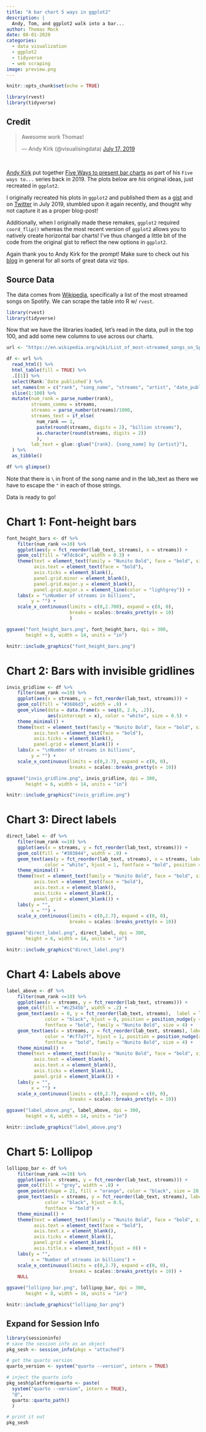 ```yaml
---
title: "A bar chart 5 ways in ggplot2"
description: |
  Andy, Tom, and ggplot2 walk into a bar...
author: Thomas Mock
date: 08-01-2020
categories:
  - data visualization
  - ggplot2
  - tidyverse
  - web scraping
image: preview.png
---
```


```r
knitr::opts_chunk$set(echo = TRUE)

library(rvest)
library(tidyverse)
```

## Credit

<blockquote class="twitter-tweet"><p lang="en" dir="ltr">Awesome work Thomas!</p>&mdash; Andy Kirk (@visualisingdata) <a href="https://twitter.com/visualisingdata/status/1151498640910888961?ref_src=twsrc%5Etfw">July 17, 2019</a></blockquote> <script async src="https://platform.twitter.com/widgets.js" charset="utf-8"></script>

<br>

[Andy Kirk](https://twitter.com/visualisingdata/status/1151443335049023489?s=20) put together [Five Ways to present bar charts](https://www.visualisingdata.com/2019/07/five-ways-to-present-bar-charts/) as part of his `Five ways to...`  series back in 2019. The plots below are *his* original ideas, just recreated in `ggplot2`.

I originally recreated his plots in `ggplot2` and published them as a [gist](https://gist.github.com/jthomasmock/2db9db2c534a48af9e2330758be90b8b) and on [Twitter](https://twitter.com/thomas_mock/status/1151492858215567362?s=20) in July 2019, stumbled upon it again recently, and thought why not capture it as a proper blog-post! 

Additionally, when I originally made these remakes, `ggplot2` required `coord_flip()` whereas the most recent version of `ggplot2` allows you to natively create horizontal bar charts! I've thus changed a little bit of the code from the original gist to reflect the new options in `ggplot2`.

Again thank you to Andy Kirk for the prompt! Make sure to check out his [blog](https://www.visualisingdata.com/) in general for all sorts of great data viz tips.

## Source Data

The data comes from [Wikipedia](https://en.wikipedia.org/wiki/List_of_most-streamed_songs_on_Spotify), specifically a list of the most streamed songs on Spotify. We can scrape the table into R w/ `rvest`.

```r
library(rvest)
library(tidyverse)
```

Now that we have the libraries loaded, let's read in the data, pull in the top 100, and add some new columns to use across our charts.

```r
url <- "https://en.wikipedia.org/wiki/List_of_most-streamed_songs_on_Spotify"

df <- url %>% 
  read_html() %>% 
  html_table(fill = TRUE) %>% 
  .[[1]] %>% 
  select(Rank:`Date published`) %>% 
  set_names(nm = c("rank", "song_name", "streams", "artist", "date_published")) %>% 
  slice(1:100) %>% 
  mutate(num_rank = parse_number(rank),
         streams_comma = streams,
         streams = parse_number(streams)/1000,
         streams_text = if_else(
           num_rank == 1,
           paste(round(streams, digits = 2), "billion streams"),
           as.character(round(streams, digits = 2))
           ),
         lab_text = glue::glue("{rank}. {song_name} by {artist}"),
  ) %>% 
  as_tibble()

df %>% glimpse()
```

:::{.aside}
Note that there is `\` in front of the song name and in the lab_text as there we have to escape the `"` in each of those strings.
:::

Data is ready to go!


# Chart 1: Font-height bars

```r
font_height_bars <- df %>% 
    filter(num_rank <=10) %>% 
    ggplot(aes(y = fct_reorder(lab_text, streams), x = streams)) +
    geom_col(fill = "#7dc8c4", width = 0.3) +
    theme(text = element_text(family = "Nunito Bold", face = "bold", size = 14),
          axis.text = element_text(face = "bold"),
          axis.ticks = element_blank(),
          panel.grid.minor = element_blank(),
          panel.grid.major.y = element_blank(),
          panel.grid.major.x = element_line(color = "lightgrey")) +
    labs(x = "\nNumber of streams in billions",
         y = "") +
    scale_x_continuous(limits = c(0,2.700), expand = c(0, 0),
                       breaks = scales::breaks_pretty(n = 10)
                       )

ggsave("font_height_bars.png", font_height_bars, dpi = 300,
       height = 6, width = 14, units = "in")
```

```r
knitr::include_graphics("font_height_bars.png")
```

# Chart 2: Bars with invisible gridlines

```r
invis_gridline <- df %>% 
    filter(num_rank <=10) %>% 
    ggplot(aes(x = streams, y = fct_reorder(lab_text, streams))) +
    geom_col(fill = "#3686d3", width = .9) +
    geom_vline(data = data.frame(x = seq(0, 2.6, .2)),
               aes(xintercept = x), color = "white", size = 0.5) +
    theme_minimal() +
    theme(text = element_text(family = "Nunito Bold", face = "bold", size = 14),
          axis.text = element_text(face = "bold"),
          axis.ticks = element_blank(),
          panel.grid = element_blank()) +
    labs(x = "\nNumber of streams in billions",
         y = "") +
    scale_x_continuous(limits = c(0,2.7), expand = c(0, 0),
                       breaks = scales::breaks_pretty(n = 10))

ggsave("invis_gridline.png", invis_gridline, dpi = 300,
       height = 6, width = 14, units = "in")
```

```r
knitr::include_graphics("invis_gridline.png")
```



# Chart 3: Direct labels

```r
direct_label <- df %>% 
    filter(num_rank <=10) %>% 
    ggplot(aes(x = streams, y = fct_reorder(lab_text, streams))) +
    geom_col(fill = "#303844", width = .9) +
    geom_text(aes(y = fct_reorder(lab_text, streams), x = streams, label = streams_text),
              color = "white", hjust = 1, fontface = "bold", position = position_nudge(x = -.020)) +
    theme_minimal() +
    theme(text = element_text(family = "Nunito Bold", face = "bold", size = 16),
          axis.text = element_text(face = "bold"),
          axis.text.x = element_blank(),
          axis.ticks = element_blank(),
          panel.grid = element_blank()) +
    labs(y = "",
         x = "") +
    scale_x_continuous(limits = c(0,2.7), expand = c(0, 0),
                       breaks = scales::breaks_pretty(n = 10))

ggsave("direct_label.png", direct_label, dpi = 300,
       height = 6, width = 14, units = "in")

```

```r
knitr::include_graphics("direct_label.png")
```

# Chart 4: Labels above

```r
label_above <- df %>% 
    filter(num_rank <=10) %>% 
    ggplot(aes(x = streams, y = fct_reorder(lab_text, streams))) +
    geom_col(fill = "#c2545b", width = .2) +
    geom_text(aes(x = 0, y = fct_reorder(lab_text, streams),  label = lab_text),
              color = "black", hjust = 0, position = position_nudge(y = 0.3),
              fontface = "bold", family = "Nunito Bold", size = 4) +
    geom_text(aes(x = streams, y = fct_reorder(lab_text, streams), label = streams_text),
              color = "#cf7a7f", hjust = 1, position = position_nudge(x = -.02, y = 0.3),
              fontface = "bold", family = "Nunito Bold", size = 4) +
    theme_minimal() +
    theme(text = element_text(family = "Nunito Bold", face = "bold", size = 14),
          axis.text = element_blank(),
          axis.text.x = element_blank(),
          axis.ticks = element_blank(),
          panel.grid = element_blank()) +
    labs(y = "",
         x = "") +
    scale_x_continuous(limits = c(0,2.7), expand = c(0, 0),
                       breaks = scales::breaks_pretty(n = 10))

ggsave("label_above.png", label_above, dpi = 300,
       height = 6, width = 14, units = "in")
```

```r
knitr::include_graphics("label_above.png")
```

# Chart 5: Lollipop

```r
lollipop_bar <- df %>% 
    filter(num_rank <=10) %>% 
    ggplot(aes(x = streams, y = fct_reorder(lab_text, streams))) +
    geom_col(fill = "grey", width = .8) +
    geom_point(shape = 21, fill = "orange", color = "black", size = 20, stroke = 1) +
    geom_text(aes(x = streams, y = fct_reorder(lab_text, streams), label = streams),
              color = "black", hjust = 0.5, 
              fontface = "bold") +
    theme_minimal() +
    theme(text = element_text(family = "Nunito Bold", face = "bold", size = 14),
          axis.text = element_text(face = "bold"),
          axis.text.x = element_blank(),
          axis.ticks = element_blank(),
          panel.grid = element_blank(),
          axis.title.x = element_text(hjust = 0)) +
    labs(y = "",
         x = "Number of streams in billions") +
    scale_x_continuous(limits = c(0,2.7), expand = c(0, 0),
                       breaks = scales::breaks_pretty(n = 10)) +
    NULL

ggsave("lollipop_bar.png", lollipop_bar, dpi = 300,
       height = 8, width = 16, units = "in")
```

```r
knitr::include_graphics("lollipop_bar.png")
```

:::{.callout-tip collapse="true"}
## Expand for Session Info
```r
library(sessioninfo)
# save the session info as an object
pkg_sesh <- session_info(pkgs = "attached")

# get the quarto version
quarto_version <- system("quarto --version", intern = TRUE)

# inject the quarto info
pkg_sesh$platform$quarto <- paste(
  system("quarto --version", intern = TRUE), 
  "@", 
  quarto::quarto_path()
  )

# print it out
pkg_sesh
```

:::
